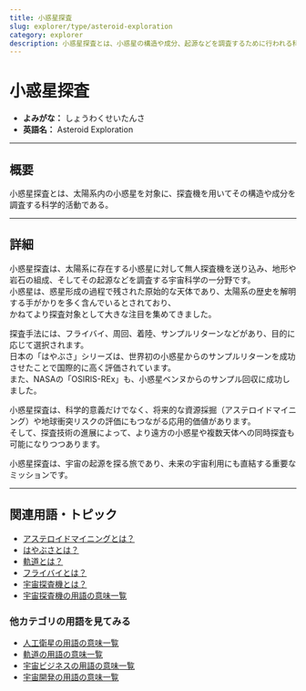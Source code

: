 ```yaml
---
title: 小惑星探査
slug: explorer/type/asteroid-exploration
category: explorer
description: 小惑星探査とは、小惑星の構造や成分、起源などを調査するために行われる科学的・技術的な探査活動である。
---
```



<Head>
  <script type="application/ld+json">
    {`{
      "@context": "https://schema.org",
      "@type": "DefinedTerm",
      "name": "小惑星探査",
      "inDefinedTermSet": "https://www.space-portal.org",
      "termCode": "explorer/type/asteroid-exploration",
      "description": "小惑星探査とは、小惑星の構造や成分、起源などを調査するために行われる科学的・技術的な探査活動である。",
      "url": "https://www.space-portal.org/docs/explorer/type/asteroid-exploration"
    }`}
  </script>
</Head>

# 小惑星探査

- **よみがな：** しょうわくせいたんさ  
- **英語名：** Asteroid Exploration  

---

## 概要

小惑星探査とは、太陽系内の小惑星を対象に、探査機を用いてその構造や成分を調査する科学的活動である。

---

## 詳細

小惑星探査は、太陽系に存在する小惑星に対して無人探査機を送り込み、地形や岩石の組成、そしてその起源などを調査する宇宙科学の一分野です。  
小惑星は、惑星形成の過程で残された原始的な天体であり、太陽系の歴史を解明する手がかりを多く含んでいるとされており、  
かねてより探査対象として大きな注目を集めてきました。  

探査手法には、フライバイ、周回、着陸、サンプルリターンなどがあり、目的に応じて選択されます。  
日本の「はやぶさ」シリーズは、世界初の小惑星からのサンプルリターンを成功させたことで国際的に高く評価されています。  
また、NASAの「OSIRIS-REx」も、小惑星ベンヌからのサンプル回収に成功しました。  

小惑星探査は、科学的意義だけでなく、将来的な資源採掘（アステロイドマイニング）や地球衝突リスクの評価にもつながる応用的価値があります。  
そして、探査技術の進展によって、より遠方の小惑星や複数天体への同時探査も可能になりつつあります。  

小惑星探査は、宇宙の起源を探る旅であり、未来の宇宙利用にも直結する重要なミッションです。

---

## 関連用語・トピック

- [アステロイドマイニングとは？](docs/business/category/asteroid-mining)
- [はやぶさとは？](docs/explorer/mission/hayabusa)
- [軌道とは？](docs/orbit/orbit)
- [フライバイとは？](docs/explorer/technology/flyby)
- [宇宙探査機とは？](docs/explorer/space-probe)
- [宇宙探査機の用語の意味一覧](docs/category/explorer)

### 他カテゴリの用語を見てみる
- [人工衛星の用語の意味一覧](docs/category/satellite)
- [軌道の用語の意味一覧](docs/category/orbit)
- [宇宙ビジネスの用語の意味一覧](docs/category/business)
- [宇宙開発の用語の意味一覧](docs/category/glossary)
